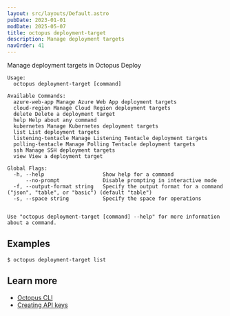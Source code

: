 ```yaml
---
layout: src/layouts/Default.astro
pubDate: 2023-01-01
modDate: 2025-05-07
title: octopus deployment-target
description: Manage deployment targets
navOrder: 41
---
```


Manage deployment targets in Octopus Deploy

```
Usage:
  octopus deployment-target [command]

Available Commands:
  azure-web-app Manage Azure Web App deployment targets
  cloud-region Manage Cloud Region deployment targets
  delete Delete a deployment target
  help Help about any command
  kubernetes Manage Kubernetes deployment targets
  list List deployment targets
  listening-tentacle Manage Listening Tentacle deployment targets
  polling-tentacle Manage Polling Tentacle deployment targets
  ssh Manage SSH deployment targets
  view View a deployment target

Global Flags:
  -h, --help                   Show help for a command
      --no-prompt              Disable prompting in interactive mode
  -f, --output-format string   Specify the output format for a command ("json", "table", or "basic") (default "table")
  -s, --space string           Specify the space for operations


Use "octopus deployment-target [command] --help" for more information about a command.
```

## Examples

<SamplesInstance />

```
$ octopus deployment-target list

```

## Learn more

- [Octopus CLI](/docs/octopus-rest-api/cli)
- [Creating API keys](/docs/octopus-rest-api/how-to-create-an-api-key)